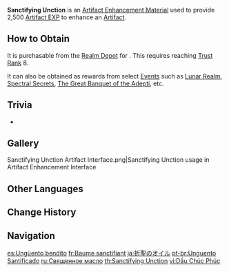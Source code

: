 {{Item Infobox
|id           = 105002
|image        = Item Sanctifying Unction.png
|type         = Artifact Enhancement Materials
|quality      = 3
|description  = Artifact EXP material. Gives 2,500 EXP.<br>Material that contains the distilled essence of great power. It can contribute to the enhancement of artifacts.
|source1      = [[Realm Depot]]
|source2      = [[Artifact]] Salvage
|source3      = [[Event]]s
}}
'''Sanctifying Unction''' is an [[Artifact Enhancement Material]] used to provide 2,500 [[Artifact EXP]] to enhance an [[Artifact]].

==How to Obtain==
It is purchasable from the [[Realm Depot]] for {{item|Realm Currency|24|x=90}}. This requires reaching [[Trust Rank]] 8.

It can also be obtained as rewards from select [[Event]]s such as [[Lunar Realm]], [[Spectral Secrets]], [[The Great Banquet of the Adepti]], etc.

==Trivia==
* {{Mail Attachments by Category List}}

==Gallery==
<gallery>
Sanctifying Unction Artifact Interface.png|Sanctifying Unction usage in Artifact Enhancement Interface
</gallery>

==Other Languages==
{{Other Languages
|en      = Sanctifying Unction
|zhs     = 祝圣油膏
|zhs_rm  = Zhù Shèng Yóu Gāo
|zht     = 祝聖油膏
|zht_rm  = Zhù Shèng Yóu Gāo
|zh_tl   = Consecration Ointment
|ja      = 祈聖のオイル
|ja_rm   = Kisei no Oiru{{Assumed}}
|ja_tl   = Oil of Holy Prayers
|ko      = 축복의 연고
|ko_rm   = Chukbok-ui Yeon'go
|ko_tl   = Ointment of Blessing
|es      = Ungüento bendito
|es_tl   = Blessed Ointment
|fr      = Baume sanctifiant
|fr_tl   = Sanctifying Balm
|ru      = Священное масло
|ru_tl   = Sacred Oil
|th      = Sanctifying Unction
|vi      = Dầu Chúc Phúc
|vi_tl   = Oil of Holy Blessings
|de      = Weihsalbe
|de_tl   = Votive Ointment
|id      = Sanctifying Unction
|pt      = Unguento Santificado
|pt_tl   = 
|tr      = Kutsal Yağ
|tr_tl   = Divine Oil
|it      = Unguento santificatore
|it_tl   = Sanctifying Unction
}}

==Change History==
{{Change History|1.5}}

==Navigation==
{{EXP Navbox|Item Sources}}

[[es:Ungüento bendito]]
[[fr:Baume sanctifiant]]
[[ja:祈聖のオイル]]
[[pt-br:Unguento Santificado]]
[[ru:Священное масло]]
[[th:Sanctifying Unction]]
[[vi:Dầu Chúc Phúc]]